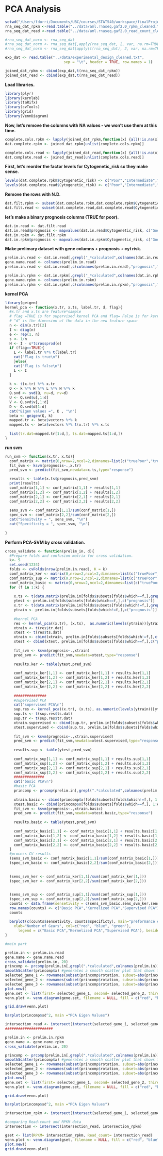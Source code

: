 PCA Analysis
================

```r
setwd("/Users/fdorri/Documents/UBC/courses/STAT540/workspace/finalProject/stat540-group-project-aml-cnv/code")
rna_seq_dat_rpkm <-read.table("../data/aml.rnaseq.gaf2.0_rpkm_cleaned.txt", sep = "\t", header = TRUE, check.names = FALSE)
rna_seq_dat_read <-read.table("../data/aml.rnaseq.gaf2.0_read_count_cleaned.txt", sep = "\t", header = TRUE, check.names = FALSE)

#rna_seq_dat_norm <- rna_seq_dat
#rna_seq_dat_norm <- rna_seq_dat[,apply(rna_seq_dat, 2, var, na.rm=TRUE) != 0]
#rna_seq_dat_norm <- rna_seq_dat[apply(t(rna_seq_dat), 2, var, na.rm=TRUE) != 0,]

exp_dat <- read.table("../data/experimental_design_cleaned.txt", 
                           sep = "\t", header = TRUE, row.names = 1)

joined_dat_rpkm <- cbind(exp_dat,t(rna_seq_dat_rpkm))
joined_dat_read <- cbind(exp_dat,t(rna_seq_dat_read))

```

**Load libraries.**
```r
library(plyr)
library(kernlab)
library(taRifx)
library(cvTools)
library(grid)
library(VennDiagram)
```
**Now, let's remove the columns with NA values - we won't use them at this time.**
```r
complete.cols.rpkm <- lapply(joined_dat_rpkm,function(x) {all(!is.na(x))})
dat.complete.rpkm <- joined_dat_rpkm[unlist(complete.cols.rpkm)]

complete.cols.read <- lapply(joined_dat_read,function(x) {all(!is.na(x))})
dat.complete.read <- joined_dat_read[unlist(complete.cols.read)]
```
**First, let's reorder the factor levels for Cytogenetic_risk so they make sense.**
```r
levels(dat.complete.rpkm$Cytogenetic_risk) <- c("Poor","Intermediate","Good","N.D.")
levels(dat.complete.read$Cytogenetic_risk) <- c("Poor","Intermediate","Good","N.D.")

```
**Remove the rows with N.D.**
```r
dat.filt.rpkm <- subset(dat.complete.rpkm,dat.complete.rpkm$Cytogenetic_risk != "N.D.")
dat.filt.read <- subset(dat.complete.read,dat.complete.read$Cytogenetic_risk != "N.D.")
```

**let's make a binary prognosis columns (TRUE for poor).**
```r
dat.in.read <- dat.filt.read
dat.in.read$prognosis <- mapvalues(dat.in.read$Cytogenetic_risk, c("Good","Intermediate","Poor"), c(0,0,1), warn_missing = TRUE)
dat.in.rpkm <- dat.filt.rpkm
dat.in.rpkm$prognosis <- mapvalues(dat.in.rpkm$Cytogenetic_risk, c("Good","Intermediate","Poor"), c(0,0,1), warn_missing = TRUE)
```

**Make prelimary dataset with gene columns + prognosis + cyt risk.**
```r
prelim.in.read <- dat.in.read[,grepl("_*calculated",colnames(dat.in.read))]
gene.name.read <- colnames(prelim.in.read)
prelim.in.read <- dat.in.read[,c(colnames(prelim.in.read),"prognosis","Cytogenetic_risk")]

prelim.in.rpkm <- dat.in.rpkm[,grepl("_*calculated",colnames(dat.in.rpkm))]
gene.name.rpkm <- colnames(prelim.in.rpkm)
prelim.in.rpkm <- dat.in.rpkm[,c(colnames(prelim.in.rpkm),"prognosis","Cytogenetic_risk")]
```

**kernel PCA**
```r
library(geigen)
kernel_pca <- function(x.tr, x.ts, label.tr, d, flag){
  #x.tr and x.ts are feature*sample
  # flag =TRUE is for supervised kernel PCA and flag= False is for kernel pca
  # "d" is the dimension of the data in the new feature space
  n <- dim(x.tr)[2]
  I <- diag(n)
  e <- rep(1, n)
  s <- 1/n
  H <- I - s*tcrossprod(e)
  if (flag==TRUE){
    L <- label.tr %*% t(label.tr)
    cat("Flag is true\n")
    }else{
    cat("Flag is false\n")
    L <- I    
  }
    
  k <- t(x.tr) %*% x.tr
  Q <- k %*% H %*% L %*% H %*% k
  Q.svd <- svd(Q, nu=d, nv=d)
  U <- Q.svd$u[,1:d]
  V <- Q.svd$v[,1:d]
  D <- Q.svd$d[1:d]
  cat("Eigen values =", D , "\n")
  beta <- geigen(Q, k)
  mapped.tr <- beta$vectors %*% k
  mapped.ts <- beta$vectors %*% t(x.tr) %*% x.ts
  
  list(tr.dat=mapped.tr[1:d,], ts.dat=mapped.ts[1:d,])
}

```

**run svm**
```r
run_svm <- function(x.tr, x.ts){
  conf_matrix <- matrix(0,nrow=2,ncol=2,dimnames=list(c("truePoor","trueNotPoor"),c("predPoor","predNotPoor")))
  fit_svm <- ksvm(prognosis~.,x.tr)
  pred_svm <- predict(fit_svm,newdata=x.ts,type="response")

  results <- table(x.ts$prognosis,pred_svm)
  print(results)
  conf_matrix[1,1] <- conf_matrix[1,1] + results[1,1]
  conf_matrix[1,2] <- conf_matrix[1,2] + results[1,2]
  conf_matrix[2,1] <- conf_matrix[2,1] + results[2,1]
  conf_matrix[2,2] <- conf_matrix[2,2] + results[2,2]
  
  sens_svm <- conf_matrix[1,1]/sum(conf_matrix[1,])
  spec_svm <- conf_matrix[2,2]/sum(conf_matrix[2,])
  cat("Sensitvity = ", sens_svm, "\n")
  cat("Specificity = ", spec_svm, "\n")
  
}

```

**Perform PCA-SVM by cross validation.**
```r
cross_validate <- function(prelim_in, d){
  #Prepare folds and confusion matrix for cross validation.
  k<- 5
  set.seed(1234)
  folds <- cvFolds(nrow(prelim.in.read), K = k)
  conf_matrix_ker <- matrix(0,nrow=2,ncol=2,dimnames=list(c("truePoor","trueNotPoor"),c("predPoor","predNotPoor")))
  conf_matrix_sup <- matrix(0,nrow=2,ncol=2,dimnames=list(c("truePoor","trueNotPoor"),c("predPoor","predNotPoor")))
  conf_matrix_basic <- matrix(0,nrow=2,ncol=2,dimnames=list(c("truePoor","trueNotPoor"),c("predPoor","predNotPoor")))  
  for (f in 1:k) {
    
    x.ts <- t(data.matrix(prelim.in[folds$subsets[folds$which==f,],grepl(".*calculated",colnames(prelim.in))]))
    ytest <- prelim.in[folds$subsets[folds$which==f,],c("prognosis")]
    x.tr <- t(data.matrix(prelim.in[folds$subsets[folds$which!=f,],grepl(".*calculated",colnames(prelim.in))]))
    ytrain <- prelim.in[folds$subsets[folds$which!=f,],c("prognosis")]
    
    #kernel PCA
    res <- kernel_pca((x.tr), (x.ts),  as.numeric(levels(ytrain))[ytrain], d, FALSE)
    xtrain <- t(res$tr.dat)
    xtest <- t(res$ts.dat)
    xtrain <- cbind(xtrain, prelim.in[folds$subsets[folds$which!=f,],c("prognosis","Cytogenetic_risk")])
    xtest <- cbind(xtest, prelim.in[folds$subsets[folds$which==f,],c("prognosis","Cytogenetic_risk")])
  
    fit_svm <- ksvm(prognosis~.,xtrain)
    pred_svm <- predict(fit_svm,newdata=xtest,type="response")
  
    results.ker <- table(ytest,pred_svm)
    
    conf_matrix_ker[1,1] <- conf_matrix_ker[1,1] + results.ker[1,1]
    conf_matrix_ker[1,2] <- conf_matrix_ker[1,2] + results.ker[1,2]
    conf_matrix_ker[2,1] <- conf_matrix_ker[2,1] + results.ker[2,1]
    conf_matrix_ker[2,2] <- conf_matrix_ker[2,2] + results.ker[2,2] 
   
    ###############
    #supervised PCA
    cat("supervised PCA\n")
    sup.res <- kernel_pca((x.tr), (x.ts), as.numeric(levels(ytrain))[ytrain], d, TRUE)
    sup.ts <- t(sup.res$ts.dat)
    sup.tr <- t(sup.res$tr.dat)
    xtrain.supervised <- cbind(sup.tr, prelim.in[folds$subsets[folds$which!=f,],c("prognosis","Cytogenetic_risk")])
    xtest.supervised <- cbind(sup.ts, prelim.in[folds$subsets[folds$which==f,],c("prognosis","Cytogenetic_risk")])
    
    fit_svm <- ksvm(prognosis~.,xtrain.supervised)
    pred_svm <- predict(fit_svm,newdata=xtest.supervised,type="response")
  
    results.sup <- table(ytest,pred_svm)
    
    conf_matrix_sup[1,1] <- conf_matrix_sup[1,1] + results.sup[1,1]
    conf_matrix_sup[1,2] <- conf_matrix_sup[1,2] + results.sup[1,2]
    conf_matrix_sup[2,1] <- conf_matrix_sup[2,1] + results.sup[2,1]
    conf_matrix_sup[2,2] <- conf_matrix_sup[2,2] + results.sup[2,2] 
    ##############
    cat("basic PCA\n")
    #basic PCA
    princomp <- prcomp(prelim.in[,grepl(".*calculated",colnames(prelim.in))], center = T, scale = F)
    
    xtrain.basic <- cbind(princomp$x[folds$subsets[folds$which!=f,], 1:d], prelim.in[folds$subsets[folds$which!=f,],c("prognosis","Cytogenetic_risk")])
    xtest.basic <- cbind(princomp$x[folds$subsets[folds$which==f,], 1:d], prelim.in[folds$subsets[folds$which==f,],c("prognosis","Cytogenetic_risk")])
    fit_svm <- ksvm(prognosis~.,xtrain.basic)
    pred_svm <- predict(fit_svm,newdata=xtest.basic,type="response")
  
    results.basic <- table(ytest,pred_svm)
    
    conf_matrix_basic[1,1] <- conf_matrix_basic[1,1] + results.basic[1,1]
    conf_matrix_basic[1,2] <- conf_matrix_basic[1,2] + results.basic[1,2]
    conf_matrix_basic[2,1] <- conf_matrix_basic[2,1] + results.basic[2,1]
    conf_matrix_basic[2,2] <- conf_matrix_basic[2,2] + results.basic[2,2] 
  }
  #process CV results
  (sens_svm_basic <- conf_matrix_basic[1,1]/sum(conf_matrix_basic[1,]))
  (spec_svm_basic <- conf_matrix_basic[2,2]/sum(conf_matrix_basic[2,]))
  
  
  (sens_svm_ker <- conf_matrix_ker[1,1]/sum(conf_matrix_ker[1,]))
  (spec_svm_ker <- conf_matrix_ker[2,2]/sum(conf_matrix_ker[2,]))
  
  
  (sens_svm_sup <- conf_matrix_sup[1,1]/sum(conf_matrix_sup[1,]))
  (spec_svm_sup <- conf_matrix_sup[2,2]/sum(conf_matrix_sup[2,]))
  counts <- data.frame(sensetivity = c(sens_svm_basic,sens_svm_ker,sens_svm_sup ), specificty=c(spec_svm_basic,spec_svm_ker,spec_svm_sup))
  row.names(counts) <- c("Basic PCA","Kernelized PCA","Supervised PCA")
  counts
  
  barplot(c(counts$sensetivity, counts$specificty), main="preformance of SVM on PCa versions",
    xlab="Number of Gears", col=c("red", "blue", "green"),
      legend = c("Basic PCA","Kernelized PCA","Supervised PCA"), beside=TRUE)
}
```

```r
#main part

prelim.in <- prelim.in.read
gene.name <- gene.name.read
cross_validate(prelim.in, 20)
princomp <- prcomp(prelim.in[,grepl(".*calculated",colnames(prelim.in))], center = T, scale = F)
smoothScatter(princomp$x) #generates a smooth scatter plot that shows the density of the data points.
selected_gene_1 <- rownames(subset(princomp$rotation, subset=abs(princomp$rotation[,1])>abs(mean(princomp$rotation[,1])+1*sd(princomp$rotation[,1]))))
selected_gene_2 <- rownames(subset(princomp$rotation, subset=abs(princomp$rotation[,2])>abs(mean(princomp$rotation[,2])+1*sd(princomp$rotation[,2]))))
selected_gene_3 <- rownames(subset(princomp$rotation, subset=abs(princomp$rotation[,3])>abs(mean(princomp$rotation[,3])+1*sd(princomp$rotation[,3]))))
plot.new()
gene.set <- list(first= selected_gene_1, second= selected_gene_2, third = selected_gene_3)
venn.plot <- venn.diagram(gene.set, filename = NULL, fill = c("red", "blue", "yellow"),force.unique)

grid.draw(venn.plot)

barplot(princomp$sd^2, main ="PCA Eigen Values")  

intersection_read <- intersect(intersect(selected_gene_1, selected_gene_2), selected_gene_3)
######################

prelim.in <- prelim.in.rpkm
gene.name <- gene.name.rpkm
cross_validate(prelim.in, 20)

princomp <- prcomp(prelim.in[,grepl(".*calculated",colnames(prelim.in))], center = T, scale = F)
smoothScatter(princomp$x) #generates a smooth scatter plot that shows the density of the data points.
selected_gene_1 <- rownames(subset(princomp$rotation, subset=abs(princomp$rotation[,1])>abs(mean(princomp$rotation[,1])+1*sd(princomp$rotation[,1]))))
selected_gene_2 <- rownames(subset(princomp$rotation, subset=abs(princomp$rotation[,2])>abs(mean(princomp$rotation[,2])+1*sd(princomp$rotation[,2]))))
selected_gene_3 <- rownames(subset(princomp$rotation, subset=abs(princomp$rotation[,3])>abs(mean(princomp$rotation[,3])+1*sd(princomp$rotation[,3]))))
plot.new()
gene.set <- list(first= selected_gene_1, second= selected_gene_2, third = selected_gene_3)
venn.plot <- venn.diagram(gene.set, filename = NULL, fill = c("red", "blue", "yellow"),force.unique)

grid.draw(venn.plot)

barplot(princomp$sd^2, main ="PCA Eigen Values")  

intersection_rpkm <- intersect(intersect(selected_gene_1, selected_gene_2), selected_gene_3)
```
```r
#comparing Read-count and RPKM data 
intersection <- intersect(intersection_read, intersection_rpkm)

gset <- list(RPKM= intersection_rpkm, Read_count= intersection_read)
venn.plot <- venn.diagram(gset, filename = NULL, fill = c("red", "blue"),force.unique)
plot.new()
grid.draw(venn.plot)

```




